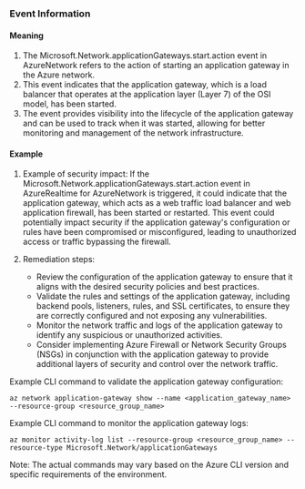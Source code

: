
### Event Information

#### Meaning

1. The Microsoft.Network.applicationGateways.start.action event in AzureNetwork refers to the action of starting an application gateway in the Azure network.
2. This event indicates that the application gateway, which is a load balancer that operates at the application layer (Layer 7) of the OSI model, has been started.
3. The event provides visibility into the lifecycle of the application gateway and can be used to track when it was started, allowing for better monitoring and management of the network infrastructure.

#### Example

1. Example of security impact: If the Microsoft.Network.applicationGateways.start.action event in AzureRealtime for AzureNetwork is triggered, it could indicate that the application gateway, which acts as a web traffic load balancer and web application firewall, has been started or restarted. This event could potentially impact security if the application gateway's configuration or rules have been compromised or misconfigured, leading to unauthorized access or traffic bypassing the firewall.

2. Remediation steps:
   - Review the configuration of the application gateway to ensure that it aligns with the desired security policies and best practices.
   - Validate the rules and settings of the application gateway, including backend pools, listeners, rules, and SSL certificates, to ensure they are correctly configured and not exposing any vulnerabilities.
   - Monitor the network traffic and logs of the application gateway to identify any suspicious or unauthorized activities.
   - Consider implementing Azure Firewall or Network Security Groups (NSGs) in conjunction with the application gateway to provide additional layers of security and control over the network traffic.

Example CLI command to validate the application gateway configuration:
```
az network application-gateway show --name <application_gateway_name> --resource-group <resource_group_name>
```

Example CLI command to monitor the application gateway logs:
```
az monitor activity-log list --resource-group <resource_group_name> --resource-type Microsoft.Network/applicationGateways
```

Note: The actual commands may vary based on the Azure CLI version and specific requirements of the environment.

